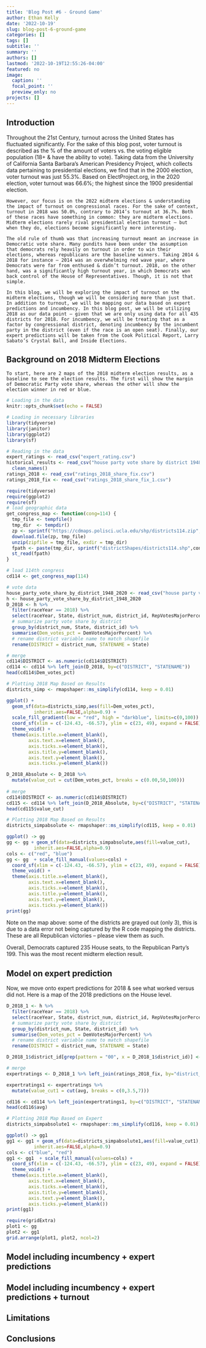 ```yaml
---
title: 'Blog Post #6 - Ground Game'
author: Ethan Kelly
date: '2022-10-19'
slug: blog-post-6-ground-game
categories: []
tags: []
subtitle: ''
summary: ''
authors: []
lastmod: '2022-10-19T12:55:26-04:00'
featured: no
image:
  caption: ''
  focal_point: ''
  preview_only: no
projects: []
---
```

## Introduction

  Throughout the 21st Century, turnout across the United States has fluctuated significantly. For the sake of this blog post, voter turnout is described as the % of the amount of voters vs. the voting eligible population (18+ & have the ability to vote). Taking data from the University of California Santa Barbara’s American Presidency Project, which collects data pertaining to presidential elections, we find that in the 2000 election, voter turnout was just 55.3%. Based on ElectProject.org, in the 2020 election, voter turnout was 66.6%; the highest since the 1900 presidential election.

	However, our focus is on the 2022 midterm elections & understanding the impact of turnout on congressional races. For the sake of context, turnout in 2018 was 50.0%, contrary to 2014’s turnout at 36.7%. Both of these races have something in common: they are midterm elections. Midterm elections rarely rival presidential election turnout — but when they do, elections become significantly more interesting.

	The old rule of thumb was that increasing turnout meant an increase in Democratic vote share. Many pundits have been under the assumption that democrats rely heavily on turnout in order to win their elections, whereas republicans are the baseline winners. Taking 2014 & 2018 for instance — 2014 was an overwhelming red wave year, where Democrats were far from enthused & didn’t turnout. 2018, on the other hand, was a significantly high turnout year, in which Democrats won back control of the House of Representatives. Though, it is not that simple.

	In this blog, we will be exploring the impact of turnout on the midterm elections, though we will be considering more than just that. In addition to turnout, we will be mapping our data based on expert predictions and incumbency. In this blog post, we will be utilizing 2018 as our data point — given that we are only using data for all 435 districts for 2018. For incumbency, we will be treating that as a factor by congressional district, denoting incumbency by the incumbent party in the district (even if the race is an open seat). Finally, our expert predictions will be taken from the Cook Political Report, Larry Sabato’s Crystal Ball, and Inside Elections. 

## Background on 2018 Midterm Elections ## 

	To start, here are 2 maps of the 2018 midterm election results, as a baseline to see the election results. The first will show the margin of Democratic Party vote share, whereas the other will show the election winner in red or blue.
	
```r
# Loading in the data 
knitr::opts_chunk$set(echo = FALSE)

# Loading in necessary libraries
library(tidyverse)
library(janitor)
library(ggplot2)
library(sf)

# Reading in the data
expert_ratings <- read_csv("expert_rating.csv")
historical_results <- read_csv("house party vote share by district 1948-2020.csv") %>% 
  clean_names()
ratings_2018 <- read_csv("ratings_2018_share_fix.csv")
ratings_2018_fix <- read_csv("ratings_2018_share_fix_1.csv")
```

```r
require(tidyverse)
require(ggplot2)
require(sf)
# load geographic data
get_congress_map <- function(cong=114) {
  tmp_file <- tempfile()
  tmp_dir  <- tempdir()
  zp <- sprintf("https://cdmaps.polisci.ucla.edu/shp/districts114.zip",cong)
  download.file(zp, tmp_file)
  unzip(zipfile = tmp_file, exdir = tmp_dir)
  fpath <- paste(tmp_dir, sprintf("districtShapes/districts114.shp",cong), sep = "/")
  st_read(fpath)
}

# load 114th congress
cd114 <- get_congress_map(114)

# vote data
house_party_vote_share_by_district_1948_2020 <- read_csv("house party vote share by district 1948-2020.csv")
h <- house_party_vote_share_by_district_1948_2020
D_2018 <- h %>%
  filter(raceYear == 2018) %>%
  select(raceYear, State, district_num, district_id, RepVotesMajorPercent, DemVotesMajorPercent) %>%
  # summarize party vote share by district
  group_by(district_num, State, district_id) %>%
  summarise(Dem_votes_pct = DemVotesMajorPercent) %>%
  # rename district variable name to match shapefile
  rename(DISTRICT = district_num, STATENAME = State)

# merge
cd114$DISTRICT <- as.numeric(cd114$DISTRICT)
cd114 <- cd114 %>% left_join(D_2018, by=c("DISTRICT", "STATENAME"))
head(cd114$Dem_votes_pct)

# Plotting 2018 Map Based on Results
districts_simp <- rmapshaper::ms_simplify(cd114, keep = 0.01)

ggplot() + 
  geom_sf(data=districts_simp,aes(fill=Dem_votes_pct),
          inherit.aes=FALSE,alpha=0.9) + 
  scale_fill_gradient(low = "red", high = "darkblue", limits=c(0,100)) +
  coord_sf(xlim = c(-124.43, -66.57), ylim = c(23, 49), expand = FALSE) +  
  theme_void() +
  theme(axis.title.x=element_blank(),
        axis.text.x=element_blank(),
        axis.ticks.x=element_blank(),
        axis.title.y=element_blank(),
        axis.text.y=element_blank(),
        axis.ticks.y=element_blank())
```
```r
D_2018_Absolute <- D_2018 %>%
  mutate(value_cut = cut(Dem_votes_pct, breaks = c(0.00,50,100)))
  
# merge
cd114$DISTRICT <- as.numeric(cd114$DISTRICT)
cd115 <- cd114 %>% left_join(D_2018_Absolute, by=c("DISTRICT", "STATENAME"))
head(cd115$value_cut)

# Plotting 2018 Map Based on Results
districts_simpabsolute <- rmapshaper::ms_simplify(cd115, keep = 0.01)

ggplot() -> gg
gg <- gg + geom_sf(data=districts_simpabsolute,aes(fill=value_cut),
          inherit.aes=FALSE,alpha=0.9)
cols <- c("red", "blue")
gg <- gg  + scale_fill_manual(values=cols) + 
  coord_sf(xlim = c(-124.43, -66.57), ylim = c(23, 49), expand = FALSE) +  
  theme_void() +
  theme(axis.title.x=element_blank(),
        axis.text.x=element_blank(),
        axis.ticks.x=element_blank(),
        axis.title.y=element_blank(),
        axis.text.y=element_blank(),
        axis.ticks.y=element_blank())
print(gg)
```
Note on the map above: some of the districts are grayed out (only 3), this is due to a data error not being captured by the R code mapping the districts. These are all Republican victories -- please view them as such.

Overall, Democrats captured 235 House seats, to the Republican Party's 199. This was the most recent midterm election result.

## Model on expert prediction

Now, we move onto expert predictions for 2018 & see what worked versus did not. Here is a map of the 2018 predictions on the House level.

```r
D_2018_1 <- h %>%
  filter(raceYear == 2018) %>%
  select(raceYear, State, district_num, district_id, RepVotesMajorPercent, DemVotesMajorPercent) %>%
  # summarize party vote share by district
  group_by(district_num, State, district_id) %>%
  summarise(Dem_votes_pct = DemVotesMajorPercent) %>%
  # rename district variable name to match shapefile
  rename(DISTRICT = district_num, STATENAME = State)

D_2018_1$district_id[grep(pattern = "00", x = D_2018_1$district_id)] <- c("AK01","DE01","MT01","ND01","SD01", "VT01","WY01")
```

```r
# merge
expertratings <- D_2018_1 %>% left_join(ratings_2018_fix, by="district_id") 

expertratings1 <- expertratings %>%
  mutate(value_cut1 = cut(avg, breaks = c(0,3.5,7)))

cd116 <- cd114 %>% left_join(expertratings1, by=c("DISTRICT", "STATENAME"))
head(cd116$avg)

# Plotting 2018 Map Based on Expert
districts_simpabsolute1 <- rmapshaper::ms_simplify(cd116, keep = 0.01)

ggplot() -> gg1
gg1 <- gg1 + geom_sf(data=districts_simpabsolute1,aes(fill=value_cut1),
          inherit.aes=FALSE,alpha=0.9)
cols <- c("blue", "red")
gg1 <- gg1  + scale_fill_manual(values=cols) + 
  coord_sf(xlim = c(-124.43, -66.57), ylim = c(23, 49), expand = FALSE) +  
  theme_void() +
  theme(axis.title.x=element_blank(),
        axis.text.x=element_blank(),
        axis.ticks.x=element_blank(),
        axis.title.y=element_blank(),
        axis.text.y=element_blank(),
        axis.ticks.y=element_blank())
print(gg1)
```

```r
require(gridExtra)
plot1 <- gg
plot2 <- gg1
grid.arrange(plot1, plot2, ncol=2)
```

## Model including incumbency + expert predictions

## Model including incumbency + expert predictions + turnout

## Limitations

## Conclusions

